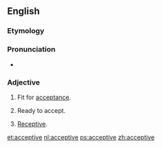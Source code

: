 ==English==

===Etymology===
{{suffix|accept|ive|lang=en}}

===Pronunciation===
* {{a|US}} {{IPA|/æk.ˈsɛp.tɪv/|lang=en}}

===Adjective===
{{en-adj}}

# Fit for [[acceptance]].
# {{lb|en|obsolete}} Ready to accept.
# [[receptive|Receptive]].

[[et:acceptive]]
[[nl:acceptive]]
[[ps:acceptive]]
[[zh:acceptive]]